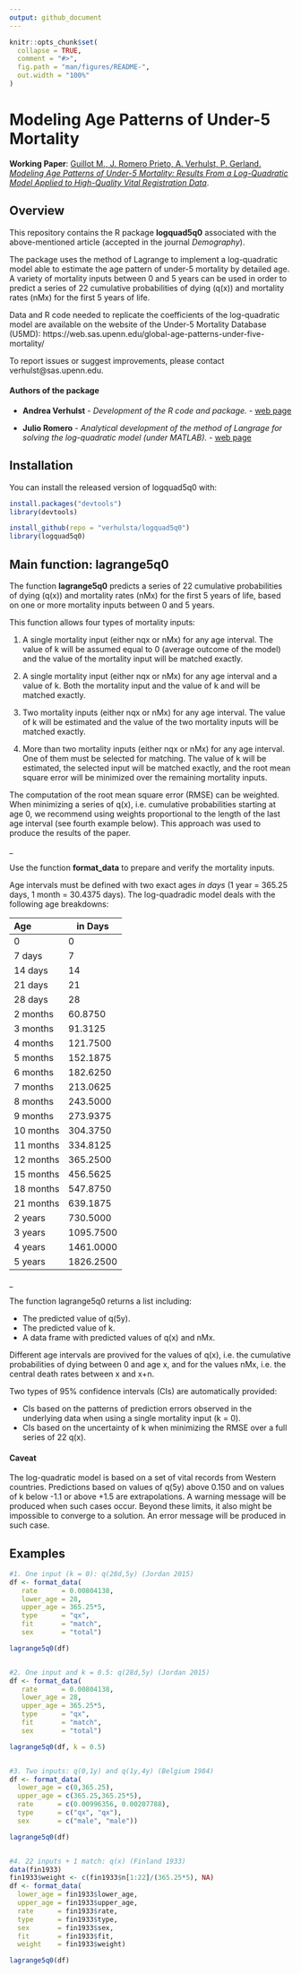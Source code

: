 ```yaml
---
output: github_document
---
```


<!-- README.md is generated from README.Rmd. Please edit that file -->

```r
knitr::opts_chunk$set(
  collapse = TRUE,
  comment = "#>",
  fig.path = "man/figures/README-",
  out.width = "100%"
)
```

# Modeling Age Patterns of Under-5 Mortality

<!-- badges: start -->
<!-- badges: end -->



**Working Paper**: [Guillot M., J. Romero Prieto, A. Verhulst, P. Gerland. *Modeling Age Patterns of Under-5 Mortality: Results From a Log-Quadratic Model Applied to High-Quality Vital Registration Data*](https://repository.upenn.edu/psc_publications/54/).


## Overview

This repository contains the R package **logquad5q0** associated with the above-mentioned article (accepted in the journal *Demography*). 

The package uses the method of Lagrange to implement a log-quadratic model able to estimate the age pattern of under-5 mortality by detailed age. A variety of mortality inputs between 0 and 5 years can be used in order to predict a series of 22 cumulative probabilities of dying (q(x)) and mortality rates (nMx) for the first 5 years of life.


Data and R code needed to replicate the coefficients of the log-quadratic model are available on the website of the Under-5 Mortality Database (U5MD): https://web.sas.upenn.edu/global-age-patterns-under-five-mortality/

To report issues or suggest improvements, please contact verhulst\@sas.upenn.edu.




#### Authors of the package

* **Andrea Verhulst** - *Development of the R code and package.* - [web page](https://www.pop.upenn.edu/bio/andrea-verhulst)

* **Julio Romero** - *Analytical development of the method of Langrage for solving the log-quadratic model (under MATLAB).* - [web page](https://www.lshtm.ac.uk/aboutus/people/romero-prieto.julio)




## Installation

You can install the released version of logquad5q0 with:

``` r
install.packages("devtools")
library(devtools)

install_github(repo = "verhulsta/logquad5q0")
library(logquad5q0)
```





## Main function: lagrange5q0

The function **lagrange5q0** predicts a series of 22 cumulative probabilities of dying (q(x)) and mortality rates (nMx) for the first 5 years of life, based on one or more mortality inputs between 0 and 5 years.

This function allows four types of mortality inputs: 

1.	A single mortality input (either nqx or nMx) for any age interval. The value of k will be assumed equal to 0 (average outcome of the model) and the value of the mortality input will be matched exactly.

2.	A single mortality input (either nqx or nMx) for any age interval and a value of k. Both the mortality input and the value of k and will be matched exactly.

3.	Two mortality inputs (either nqx or nMx) for any age interval. The value of k will be estimated and the value of the two mortality inputs will be matched exactly.

4.	More than two mortality inputs (either nqx or nMx) for any age interval. One of them must be selected for matching. The value of k will be estimated, the selected input will be matched exactly, and the root mean square error will be minimized over the remaining mortality inputs.

The computation of the root mean square error (RMSE) can be weighted. When minimizing a series of q(x), i.e. cumulative probabilities starting at age 0, we recommend using weights proportional to the length of the last age interval (see fourth example below). This approach was used to produce the results of the paper.

\_

Use the function **format_data** to prepare and verify the mortality inputs.

Age intervals must be defined with two exact ages *in days* (1 year = 365.25 days, 1 month = 30.4375 days).
The log-quadradic model deals with the following age breakdowns:


  | Age           | in Days       |
  | :------------ |---------------|
  |0              | 0             |
  |7 days         | 7             |
  |14 days        | 14            |
  |21 days        | 21            |
  |28 days        | 28            |
  |2 months       | 60.8750       |
  |3 months       | 91.3125       |
  |4 months       | 121.7500      |
  |5 months       | 152.1875      |
  |6 months       | 182.6250      |
  |7 months       | 213.0625      |
  |8 months       | 243.5000      |
  |9 months       | 273.9375      |
  |10 months      | 304.3750      |
  |11 months      | 334.8125      |
  |12 months      | 365.2500      |
  |15 months      | 456.5625      |
  |18 months      | 547.8750      |
  |21 months      | 639.1875      |
  |2 years        | 730.5000      |
  |3 years        | 1095.7500     |
  |4 years        | 1461.0000     |
  |5 years        | 1826.2500     |
  
\_

The function lagrange5q0 returns a list including:

* The  predicted value of q(5y).
* The  predicted value of k.
* A data frame with predicted values of q(x) and nMx.

Different age intervals are provived for the values of q(x), i.e. the cumulative probabilities of dying between 0 and age x, and for the values nMx,  i.e. the central death rates between x and x+n.


Two types of 95% confidence intervals (CIs) are automatically provided:

*	CIs based on the patterns of prediction errors observed in the underlying data when using a single mortality input (k = 0).
*	CIs based on the uncertainty of k when minimizing the RMSE over a full series of 22 q(x). 



#### Caveat

The log-quadratic model is based on a set of vital records from Western countries. Predictions based on values of q(5y) above 0.150 and on values of k below -1.1 or above +1.5 are extrapolations. A warning message will be produced when such cases occur. Beyond these limits, it also might be impossible to converge to a solution. An error message will be produced in such case.




## Examples

```r

#1. One input (k = 0): q(28d,5y) (Jordan 2015)
df <- format_data(
   rate      = 0.00804138,
   lower_age = 28,
   upper_age = 365.25*5,
   type      = "qx",
   fit       = "match",
   sex       = "total")

lagrange5q0(df)


#2. One input and k = 0.5: q(28d,5y) (Jordan 2015)
df <- format_data(
   rate      = 0.00804138,
   lower_age = 28,
   upper_age = 365.25*5,
   type      = "qx",
   fit       = "match",
   sex       = "total")

lagrange5q0(df, k = 0.5)


#3. Two inputs: q(0,1y) and q(1y,4y) (Belgium 1984)
df <- format_data(
  lower_age = c(0,365.25),
  upper_age = c(365.25,365.25*5),
  rate      = c(0.00996356, 0.00207788),
  type      = c("qx", "qx"),
  sex       = c("male", "male"))

lagrange5q0(df)


#4. 22 inputs + 1 match: q(x) (Finland 1933)
data(fin1933)
fin1933$weight <- c(fin1933$n[1:22]/(365.25*5), NA) 
df <- format_data(
  lower_age = fin1933$lower_age,
  upper_age = fin1933$upper_age,
  rate      = fin1933$rate,
  type      = fin1933$type,
  sex       = fin1933$sex,
  fit       = fin1933$fit,
  weight    = fin1933$weight)

lagrange5q0(df)
```


